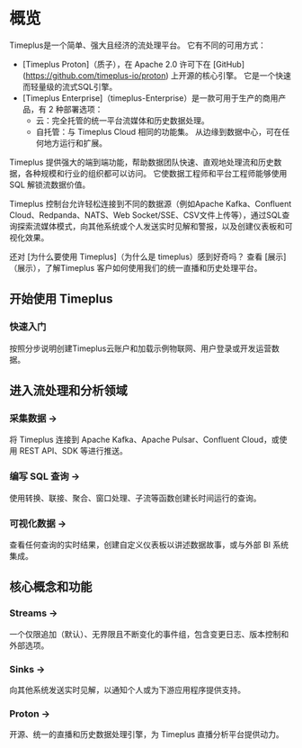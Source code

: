 # 概览


Timeplus是一个简单、强大且经济的流处理平台。 它有不同的可用方式：

- [Timeplus Proton]（质子），在 Apache 2.0 许可下在 [GitHub] (https://github.com/timeplus-io/proton) 上开源的核心引擎。 它是一个快速而轻量级的流式SQL引擎。
- [Timeplus Enterprise]（timeplus-Enterprise）是一款可用于生产的商用产品，有 2 种部署选项：
  - 云：完全托管的统一平台流媒体和历史数据处理。
  - 自托管：与 Timeplus Cloud 相同的功能集。 从边缘到数据中心，可在任何地方运行和扩展。

Timeplus 提供强大的端到端功能，帮助数据团队快速、直观地处理流和历史数据，各种规模和行业的组织都可以访问。 它使数据工程师和平台工程师能够使用 SQL 解锁流数据价值。

Timeplus 控制台允许轻松连接到不同的数据源（例如Apache Kafka、Confluent Cloud、Redpanda、NATS、Web Socket/SSE、CSV文件上传等），通过SQL查询探索流媒体模式，向其他系统或个人发送实时见解和警报，以及创建仪表板和可视化效果。

还对 [为什么要使用 Timeplus]（为什么是 timeplus）感到好奇吗？ 查看 [展示]（展示），了解Timeplus
客户如何使用我们的统一直播和历史处理平台。

## 开始使用 Timeplus

<Quickstart href="/quickstart">

<h3>快速入门</h3>

<p>按照分步说明创建Timeplus云账户和加载示例物联网、用户登录或开发运营数据。</p>

</Quickstart>

## 进入流处理和分析领域

<Grid>

<GridItem href="/ingestion">
    <h3>采集数据 &rarr;</h3>
    <p>
    将 Timeplus 连接到 Apache Kafka、Apache Pulsar、Confluent Cloud，或使用 REST API、SDK 等进行推送。
    </p>

</GridItem>
  <GridItem href="/query-syntax">
    <h3>编写 SQL 查询 &rarr;</h3>
    <p>
    使用转换、联接、聚合、窗口处理、子流等函数创建长时间运行的查询。
    </p>

</GridItem>
  <GridItem href="/viz">
    <h3>可视化数据 &rarr;</h3>
    <p>
    查看任何查询的实时结果，创建自定义仪表板以讲述数据故事，或与外部 BI 系统集成。
    </p>
  </GridItem>
</Grid>

## 核心概念和功能

<Grid>
  <GridItem href="/working-with-streams">
    <h3>Streams &rarr;</h3>
    <p>
    一个仅限追加（默认）、无界限且不断变化的事件组，包含变更日志、版本控制和外部选项。
    </p>

</GridItem>
  <GridItem href="/destination">
    <h3>Sinks &rarr;</h3>
    <p>
    向其他系统发送实时见解，以通知个人或为下游应用程序提供支持。
    </p>

</GridItem>
  <GridItem href="/proton">
    <h3>Proton &rarr;</h3>
    <p>
    开源、统一的直播和历史数据处理引擎，为 Timeplus 直播分析平台提供动力。
    </p>

</GridItem>
</Grid>
